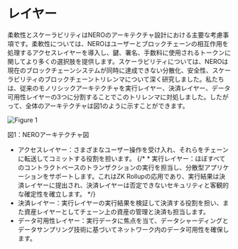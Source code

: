 # レイヤー

柔軟性とスケーラビリティはNEROのアーキテクチャ設計における主要な考慮事項です。柔軟性については、NEROはユーザーとブロックチェーンの相互作用を処理するアクセスレイヤーを導入し、鍵、署名、手数料に使用されるトークンに関してより多くの選択肢を提供します。スケーラビリティについては、NEROは現在のブロックチェーンシステムが同時に達成できない分散化、安全性、スケーラビリティのブロックチェーントリレンマについて深く研究しました。私たちは、従来のモノリシックアーキテクチャを実行レイヤー、決済レイヤー、データ可用性レイヤーの3つに分割することでこのトリレンマに対処しました。したがって、全体のアーキテクチャは図1のように示すことができます。

<div style={{ height: '2rem' }} />
<div style={{ textAlign: 'center' }}>
  <img src="/assets/learn/figure1.png" alt="Figure 1" />
  <p style={{ fontStyle: 'italic' }}>図1：NEROアーキテクチャ図</p>
</div>

* アクセスレイヤー：さまざまなユーザー操作を受け入れ、それらをチェーンに転送してコミットする役割を担います。
{/* * 実行レイヤー：ほぼすべてのコントラクトベースのトランザクションの実行を担当し、分散型アプリケーションをサポートします。これはZK Rollupの応用であり、実行結果は決済レイヤーに提出され、決済レイヤーは否定できないセキュリティと客観的な確定性を確立します。 */}
* 決済レイヤー：実行レイヤーの実行結果を検証して決済する役割を担い、また資産レイヤーとしてチェーン上の資産の管理と決済も担当します。
* データ可用性レイヤー：実行データに焦点を当て、データシャーディングとデータサンプリング技術に基づいてネットワーク内のデータ可用性を確保します。 